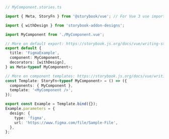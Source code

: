 ```ts
// MyComponent.stories.ts

import { Meta, StoryFn } from '@storybook/vue'; // For Vue 3 use import { Meta, Story } from '@storybook/vue3';

import { withDesign } from 'storybook-addon-designs';

import MyComponent from './MyComponent.vue';

// More on default export: https://storybook.js.org/docs/vue/writing-stories/introduction#default-export
export default {
  title: 'FigmaExample',
  component: MyComponent,
  decorators: [withDesign],
} as Meta<typeof MyComponent>;

// More on component templates: https://storybook.js.org/docs/vue/writing-stories/introduction#using-args
const Template: StoryFn<typeof MyComponent> = () => ({
  components: { MyComponent },
  template: '<MyComponent />',
});

export const Example = Template.bind({});
Example.parameters = {
  design: {
    type: 'figma',
    url: 'https://www.figma.com/file/Sample-File',
  },
};
```